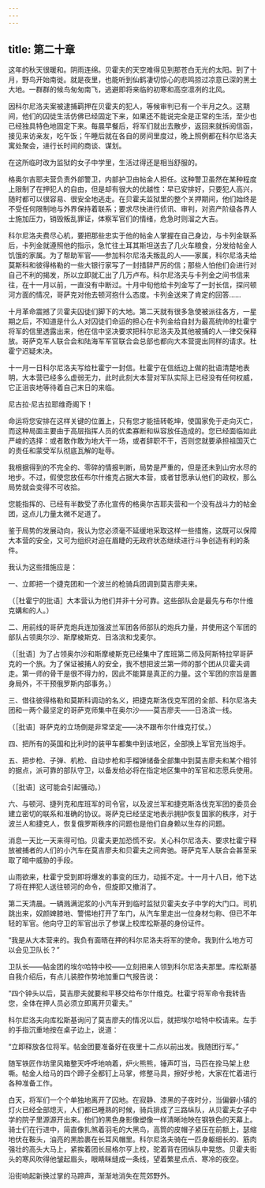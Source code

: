 ```yaml
---
---
---
```

title: 第二十章
---




这年的秋天很暖和。阴雨连绵。贝霍夫的天空难得见到那苍白无光的太阳。到了十月，野鸟开始南徙。就是夜里，也能听到仙鹤凄切惊心的悲鸣掠过凉意已深的黑土大地。一群群的候鸟匆匆南飞，逃避即将来临的初寒和高空凛冽的北风。

因科尔尼洛夫案被逮捕羁押在贝霍夫的犯人，等候审判已有一个半月之久。这期间，他们的囚徒生活仿佛已经固定下来，如果还不能说完全是正常的生活，至少也已经独具特色地固定下来。每晨早餐后，将军们就出去散步，返回来就拆阅信函，接见来访亲友，吃午饭；午睡后就在各自的房间里度过，晚上照例都在科尔尼洛夫寓处聚会，进行长时间的商谈、谋划。

在这所临时改为监狱的女子中学里，生活过得还是相当舒服的。

格奥尔吉耶夫营负责外部警卫，内部护卫由帖金人担任。这种警卫虽然在某种程度上限制了在押犯人的自由，但是却有很大的优越性：早已安排好，只要犯人高兴，随时都可以很容易、很安全地逃走。在贝霍夫监狱里的整个关押期间，他们始终是不受任何限制地与外界保持着联系；要求尽快进行侦讯、审判，对资产阶级各界人士施加压力，销毁叛乱罪证，体察军官们的情绪，危急时则溜之大吉。

科尔尼洛夫费尽心机，要把那些忠实于他的帖金人掌握在自己身边，与卡列金联系后，卡列金就遵照他的指示，急忙往土耳其斯坦送去了几火车粮食，分发给帖金人饥饿的家属。为了帮助军官——参加科尔尼洛夫叛乱的人——家属，科尔尼洛夫给莫斯科和彼得格勒的一些大银行家写了一封措辞严厉的信；那些人怕他们会进行对自己不利的揭发，所以立即就汇出了几万卢布。科尔尼洛夫与卡列金之间书信来往，在十一月以前，一直没有中断过。十月中旬他给卡列金写了一封长信，探问顿河方面的情况，哥萨克对他去顿河抱什么态度。卡列金送来了肯定的回答……

十月革命震撼了贝霍夫囚徒们脚下的大地。第二天就有很多急使被派往各方，一星期之后，不知道是什么人对囚徒们命运的担心在卡列金给自封为最高统帅的杜霍宁将军的信里透露出来，他在信中坚决要求把科尔尼洛夫及其他被捕的人一律交保释放。哥萨克军人联合会和陆海军军官联合会总部也都向大本营提出同样的请求。杜霍宁迟疑未决。

十一月一日科尔尼洛夫写给杜霍宁一封信。杜霍宁在信纸边上做的批语清楚地表明，大本营已经多么虚弱无力，此时此刻大本营对军队实际上已经没有任何权威，它正沮丧地等待着自己末日的来临。





尼古拉·尼古拉耶维奇阁下！

命运将您安排在这样关键的位置上，只有您才能扭转乾坤，使国家免于走向灭亡，而这种局面主要由于高层指挥人员的优柔寡断和纵容放任造成的。您已经面临如此严峻的选择：或者敢作敢为地大干一场，或者辞职不干，否则您就要承担祖国灭亡的责任和蒙受军队彻底瓦解的耻辱。

我根据得到的不完全的、零碎的情报判断，局势是严重的，但是还未到山穷水尽的地步。不过，假使您放任布尔什维克占据大本营，或者甘愿承认他们的政权，那么局势就会变得不可收拾。

您能指挥的、已经有半数受了赤化宣传的格奥尔吉耶夫营和一个没有战斗力的帖金团，这点儿力量太微不足道了。

鉴于局势的发展动向，我认为您必须毫不延缓地采取这样一些措施，这既可以保障大本营的安全，又可为组织对迫在眉睫的无政府状态继续进行斗争创造有利的条件。

我认为这些措施应是：

一、立即把一个捷克团和一个波兰的枪骑兵团调到莫吉廖夫来。

（［杜霍宁的批语］大本营认为他们并非十分可靠。这些部队会是最先与布尔什维克媾和的人。）

二、用前线的哥萨克炮兵连加强波兰军团各师部队的炮兵力量，并使用这个军团的部队占领奥尔沙、斯摩棱斯克、日洛滨和戈麦尔。

（［批语］为了占领奥尔沙和斯摩棱斯克已经集中了库班第二师及阿斯特拉罕哥萨克的一个旅。为了保证被捕人的安全，我不想把波兰第一师的那个团从贝霍夫调走。第一师的骨干是很不得力的，因此不能算是真正的力量。这个军团的宗旨是置身局外，不干预俄罗斯内部事务。）

三、借往彼得格勒和莫斯科调动的名义，把捷克斯洛伐克军团的全部、科尔尼洛夫团和一两个最坚定的哥萨克师集中在奥尔沙——莫吉廖夫——日洛滨一线。

（［批语］哥萨克的立场倒是非常坚定——决不跟布尔什维克打仗。）

四、把所有的英国和比利时的装甲车都集中到该地区，全部换上军官充当炮手。

五、把步枪、子弹、机枪、自动步枪和手榴弹储备全部集中到莫吉廖夫和某个相邻的据点，派可靠的部队守卫，以备发给必将在指定地区集中的军官和志愿兵使用。

（［批语］这可能会引起骚动。）

六、与顿河、捷列克和库班军的司令官，以及波兰军和捷克斯洛伐克军团的委员会建立密切的联系和准确的协议。哥萨克已经坚定地表示拥护恢复国家的秩序，对于波兰人和捷克人，恢复俄罗斯秩序的问题也是他们自身赖以生存的问题。





消息一天比一天来得可怕。贝霍夫更加恐慌不安。关心科尔尼洛夫、要求杜霍宁释放被捕者的人们的小汽车在莫吉廖夫和贝霍夫之间奔驰。哥萨克军人联合会甚至采取了暗中威胁的手段。

山雨欲来，杜霍宁受到即将爆发的事变的压力，动摇不定。十一月十八日，他下达了将在押犯人送往顿河的命令，但旋即又撤消了。

第二天清晨。一辆溅满泥浆的小汽车开到临时监狱贝霍夫女子中学的大门口。司机跳出来，奴颜婢膝地、警惕地打开了车门，从汽车里走出一位身材匀称、但已不年轻的军官。他向守卫的军官出示了参谋上校库松斯基的身份证件。

“我是从大本营来的。我负有面晤在押的科尔尼洛夫将军的使命。我到什么地方可以会见卫队长？”

卫队长——帖金团的埃尔哈特中校——立刻把来人领到科尔尼洛夫那里。库松斯基自我介绍后，有点儿装腔作势地加重口气报告说：

“四个钟头以后，莫吉廖夫就要和平移交给布尔什维克。杜霍宁将军命令我转告您，全体在押人员必须立即离开贝霍夫。”

科尔尼洛夫向库松斯基询问了莫吉廖夫的情况以后，就把埃尔哈特中校请来。左手的手指沉重地按在桌子边上，说道：

“立即释放各位将军。帖金团要准备好在夜里十二点以前出发。我随团行军。”

随军铁匠作坊里风箱整天呼呼地响着，炉火熊熊，锤声叮当，马匹在拴马架上悲嘶。帖金人给马的四个蹄子全都钉上马掌，修整马具，擦好步枪，大家在忙着进行各种准备工作。

白天，将军们一个个单独地离开了囚地。在寂静、漆黑的子夜时分，当偏僻小镇的灯火已经全部熄灭，人们都已睡熟的时候，骑兵排成了三路纵队，从贝霍夫女子中学的院子里源源开出来。他们的黑色身影像塑像一样清晰地映在钢铁色的天幕上。骑士们在行进中，简直像扎煞着羽毛的大黑鸟，高筒的皮帽子紧压在前额上，瑟缩地伏在鞍头，油亮的黑脸裹在长耳风帽里。科尔尼洛夫骑在一匹身躯细长的、筋肉强壮的高头大马上，紧挨着团长屈格尔亨上校，驼着背在团纵队中晃悠。贝霍夫街头的寒风吹得他皱起眉头，眼睛眯缝成一条线，望着繁星点点、寒冷的夜空。

沿街响起新换过掌的马蹄声，渐渐地消失在荒郊野外。
